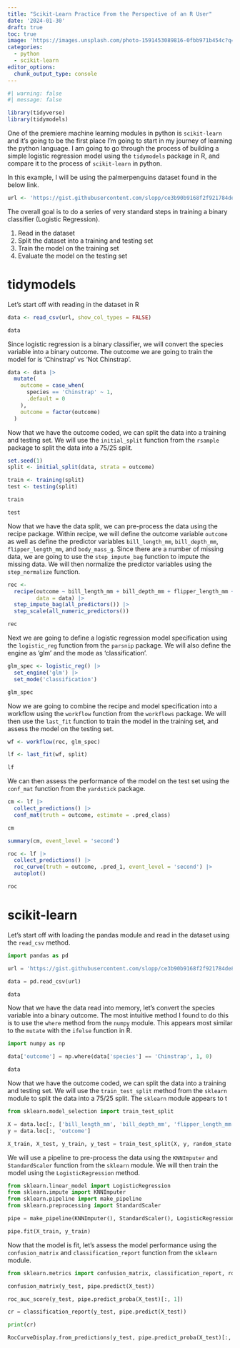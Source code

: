 ```yaml
---
title: "Scikit-Learn Practice From the Perspective of an R User"
date: '2024-01-30'
draft: true
toc: true
image: 'https://images.unsplash.com/photo-1591453089816-0fbb971b454c?q=80&w=1470&auto=format&fit=crop&ixlib=rb-4.0.3&ixid=M3wxMjA3fDB8MHxwaG90by1wYWdlfHx8fGVufDB8fHx8fA%3D%3D'
categories:
  - python
  - scikit-learn
editor_options: 
  chunk_output_type: console
---
```


```r
#| warning: false
#| message: false

library(tidyverse)
library(tidymodels)


```

One of the premiere machine learning modules in python is `scikit-learn` and it's going to be the first place I'm going to start in my journey of learning the python language.  I am going to go through the process of building a simple logistic regression model using the `tidymodels` package in R, and compare it to the process of `scikit-learn` in python.

In this example, I will be using the palmerpenguins dataset found in the below link.

```r

url <- 'https://gist.githubusercontent.com/slopp/ce3b90b9168f2f921784de84fa445651/raw/4ecf3041f0ed4913e7c230758733948bc561f434/penguins.csv'

```

The overall goal is to do a series of very standard steps in training a binary classifier (Logistic Regression).

1. Read in the dataset
2. Split the dataset into a training and testing set
3. Train the model on the training set
4. Evaluate the model on the testing set

# tidymodels

Let's start off with reading in the dataset in R

```r

data <- read_csv(url, show_col_types = FALSE)

data
```

Since logistic regression is a binary classifier, we will convert the species variable into a binary outcome. The outcome we are going to train the model for is 'Chinstrap' vs 'Not Chinstrap'.

```r
data <- data |> 
  mutate(
    outcome = case_when(
      species == 'Chinstrap' ~ 1,
      .default = 0
    ),
    outcome = factor(outcome)
  )

```

Now that we have the outcome coded, we can split the data into a training and testing set.  We will use the `initial_split` function from the `rsample` package to split the data into a 75/25 split.

```r
set.seed(1)
split <- initial_split(data, strata = outcome)

train <- training(split)
test <- testing(split)

train

test

```

Now that we have the data split, we can pre-process the data using the recipe package.  Within recipe, we will define the outcome variable `outcome` as well as define the predictor variables `bill_length_mm`, `bill_depth_mm`, `flipper_length_mm`, and `body_mass_g`. Since there are a number of missing data, we are going to use the `step_impute_bag` function to impute the missing data. We will then normalize the predictor variables using the `step_normalize` function. 

```r

rec <-
  recipe(outcome ~ bill_length_mm + bill_depth_mm + flipper_length_mm + body_mass_g,
         data = data) |>
  step_impute_bag(all_predictors()) |>
  step_scale(all_numeric_predictors())

rec

```

Next we are going to define a logistic regression model specification using the `logistic_reg` function from the `parsnip` package. We will also define the engine as 'glm' and the mode as 'classification'.

```r
glm_spec <- logistic_reg() |> 
  set_engine('glm') |> 
  set_mode('classification')

glm_spec
```

Now we are going to combine the recipe and model specification into a workflow using the `workflow` function from the `workflows` package. We will then use the `last_fit` function to train the model in the training set, and assess the model on the testing set.

```r
wf <- workflow(rec, glm_spec)

lf <- last_fit(wf, split)

lf

```

We can then assess the performance of the model on the test set using the `conf_mat` function from the `yardstick` package.

```r
cm <- lf |> 
  collect_predictions() |> 
  conf_mat(truth = outcome, estimate = .pred_class)

cm

summary(cm, event_level = 'second')

roc <- lf |> 
  collect_predictions() |> 
  roc_curve(truth = outcome, .pred_1, event_level = 'second') |> 
  autoplot()

roc
```

# scikit-learn

Let's start off with loading the pandas module and read in the dataset using the `read_csv` method.

```python
import pandas as pd

url = 'https://gist.githubusercontent.com/slopp/ce3b90b9168f2f921784de84fa445651/raw/4ecf3041f0ed4913e7c230758733948bc561f434/penguins.csv'

data = pd.read_csv(url)

data

```

Now that we have the data read into memory, let's convert the species variable into a binary outcome. The most intuitive method I found to do this is to use the `where` method from the `numpy` module. This appears most similar to the `mutate` with the `ifelse` function in R.

```python
import numpy as np

data['outcome'] = np.where(data['species'] == 'Chinstrap', 1, 0)

data

```

Now that we have the outcome coded, we can split the data into a training and testing set.  We will use the `train_test_split` method from the `sklearn` module to split the data into a 75/25 split. The `sklearn` module appears to t

```python
from sklearn.model_selection import train_test_split

X = data.loc[:, ['bill_length_mm', 'bill_depth_mm', 'flipper_length_mm', 'body_mass_g']]
y = data.loc[:, 'outcome']

X_train, X_test, y_train, y_test = train_test_split(X, y, random_state = 1)

```

We will use a pipeline to pre-process the data using the `KNNImputer` and `StandardScaler` function from the `sklearn` module. We will then train the model using the `LogisticRegression` method.

```python
from sklearn.linear_model import LogisticRegression
from sklearn.impute import KNNImputer
from sklearn.pipeline import make_pipeline
from sklearn.preprocessing import StandardScaler

pipe = make_pipeline(KNNImputer(), StandardScaler(), LogisticRegression())

pipe.fit(X_train, y_train)

```

Now that the model is fit, let's assess the model performance using the `confusion_matrix` and `classification_report` function from the `sklearn` module.

```python
from sklearn.metrics import confusion_matrix, classification_report, roc_auc_score, RocCurveDisplay

confusion_matrix(y_test, pipe.predict(X_test))

roc_auc_score(y_test, pipe.predict_proba(X_test)[:, 1])

cr = classification_report(y_test, pipe.predict(X_test))

print(cr)
```

```python
RocCurveDisplay.from_predictions(y_test, pipe.predict_proba(X_test)[:, 1])

```







